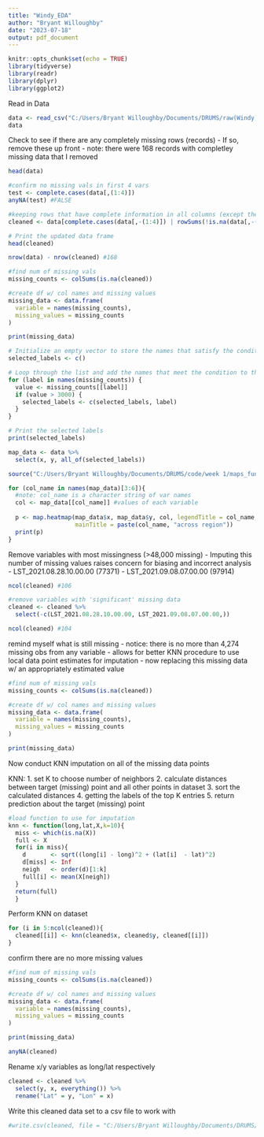 ---
title: "Windy_EDA"
author: "Bryant Willoughby"
date: "2023-07-18"
output: pdf_document
---

```{r setup, include=FALSE}
knitr::opts_chunk$set(echo = TRUE)
library(tidyverse)
library(readr)
library(dplyr)
library(ggplot2)
```

Read in Data 

```{r}
data <- read_csv("C:/Users/Bryant Willoughby/Documents/DRUMS/raw(Windy)/Final Data Sets/prefire_windy_fulldata.csv")
data

```

Check to see if there are any completely missing rows (records)
- If so, remove these up front 
- note: there were 168 records with completley missing data that I removed 
```{r}
head(data)

#confirm no missing vals in first 4 vars
test <- complete.cases(data[,(1:4)])
anyNA(test) #FALSE

#keeping rows that have complete information in all columns (except the first four) or have at least one non-missing value in any of the columns (excluding the first four columns).
cleaned <- data[complete.cases(data[,-(1:4)]) | rowSums(!is.na(data[,-(1:4)])) > 0, ]

# Print the updated data frame
head(cleaned)

nrow(data) - nrow(cleaned) #168
```

```{r}
#find num of missing vals
missing_counts <- colSums(is.na(cleaned))

#create df w/ col names and missing values 
missing_data <- data.frame(
  variable = names(missing_counts), 
  missing_values = missing_counts
)

print(missing_data)

```

```{r}
# Initialize an empty vector to store the names that satisfy the condition
selected_labels <- c()

# Loop through the list and add the names that meet the condition to the vector
for (label in names(missing_counts)) {
  value <- missing_counts[[label]]
  if (value > 3000) {
    selected_labels <- c(selected_labels, label)
  }
}

# Print the selected labels
print(selected_labels)
```

```{r}
map_data <- data %>%
  select(x, y, all_of(selected_labels))

```



```{r}
source("C:/Users/Bryant Willoughby/Documents/DRUMS/code/week 1/maps_function.R")

for (col_name in names(map_data)[3:6]){
  #note: col_name is a character string of var names
  col <- map_data[[col_name]] #values of each variable 
  
  p <- map.heatmap(map_data$x, map_data$y, col, legendTitle = col_name, 
                   mainTitle = paste(col_name, "across region"))
  print(p)
}

```

Remove variables with most missingness (>48,000 missing)
- Imputing this number of missing values raises concern for biasing and incorrect analysis
  - LST_2021.08.28.10.00.00 (77371)
  - LST_2021.09.08.07.00.00 (97914)
```{r}
ncol(cleaned) #106

#remove variables with 'significant' missing data 
cleaned <- cleaned %>%
  select(-c(LST_2021.08.28.10.00.00, LST_2021.09.08.07.00.00,))

ncol(cleaned) #104

```
remind myself what is still missing 
- notice: there is no more than 4,274 missing obs from any variable 
- allows for better KNN procedure to use local data point estimates for imputation 
- now replacing this missing data w/ an appropriately estimated value 
```{r}
#find num of missing vals
missing_counts <- colSums(is.na(cleaned))

#create df w/ col names and missing values 
missing_data <- data.frame(
  variable = names(missing_counts), 
  missing_values = missing_counts
)

print(missing_data)

```

Now conduct KNN imputation on all of the missing data points 

KNN: 
1. set K to choose number of neighbors
2. calculate distances between target (missing) point and all other points in dataset
3. sort the calculated distances
4. getting the labels of the top K entries 
5. return prediction about the target (missing) point
```{r}
#load function to use for imputation 
knn <- function(long,lat,X,k=10){
  miss <- which(is.na(X))
  full <- X
  for(i in miss){
    d       <- sqrt((long[i] - long)^2 + (lat[i]  - lat)^2)
    d[miss] <- Inf
    neigh   <- order(d)[1:k]
    full[i] <- mean(X[neigh])
  }
  return(full)
  }
```

Perform KNN on dataset
```{r}
for (i in 5:ncol(cleaned)){
  cleaned[[i]] <- knn(cleaned$x, cleaned$y, cleaned[[i]])
}

```

confirm there are no more missing values 
```{r}
#find num of missing vals
missing_counts <- colSums(is.na(cleaned))

#create df w/ col names and missing values 
missing_data <- data.frame(
  variable = names(missing_counts), 
  missing_values = missing_counts
)

print(missing_data)

anyNA(cleaned)

```


Rename x/y variables as long/lat respectively 
```{r}
cleaned <- cleaned %>%
  select(y, x, everything()) %>%
  rename("Lat" = y, "Lon" = x)

```

Write this cleaned data set to a csv file to work with
```{r}
#write.csv(cleaned, file = "C:/Users/Bryant Willoughby/Documents/DRUMS/raw(Windy)/Final Data Sets/prefire_windy_finaldata.csv", row.names = F)
          
```










